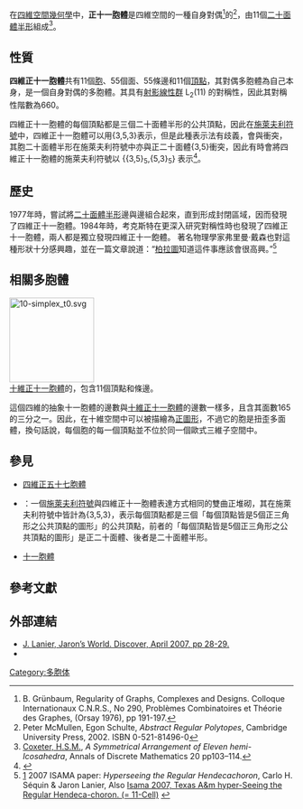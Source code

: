 {{Polytopebox
| name = 正十一胞體
| imagename = Hemi-icosahedron_coloured.svg
| polytope = 正十一胞體
| Type = {{link-en|抽象多胞形|Abstract polytope|抽象}}[[正圖形|正多胞形]]
| group_type = {{link-en|抽象多胞形|Abstract polytope}}
| Dimension = [[四維|4]]
| Cell = 11個[[二十面體半形|二十面體半形]] [[Image:Hemi-icosahedron.png|80px]]
| Face = 55個三角形 [[Image:2-simplex_t0.svg|20px]]
| Edge = 55
| Vertice = 11
| Vertice_type = [[Image:Hemi-dodecahedron2.png|80px]]<BR>[[十二面體半形|十二面體半形]]
| Schläfli = {3,5,3}
| Symmetry_group = [[射影線性群|L<sub>2</sub>(11)]] (order 660)
| dual = 正十一胞體（[[對偶多面體|自身對偶]]）
| Properties = {{link-en|抽象多胞形|Abstract polytope|抽象}}、[[正圖形|正]]
}}
在[[四維空間|四維空間]][[幾何學|幾何學]]中，'''正十一胞體'''是四維空間的一種自身對偶<ref>B. Grünbaum, Regularity of Graphs, Complexes and Designs. Colloque Internationaux C.N.R.S., No 290, Problèmes Combinatoires et Théorie des Graphes, (Orsay 1976), pp 191-197.</ref>的{{link-en|抽象多胞形|Abstract polytope|抽象正多胞形}}<ref>Peter McMullen, Egon Schulte, ''Abstract Regular Polytopes'', Cambridge University Press, 2002. ISBN 0-521-81496-0</ref>，由11個[[二十面體半形|二十面體半形]]組成<ref>[[哈罗德·斯科特·麦克唐纳·考克斯特|Coxeter, H.S.M.]], ''A Symmetrical Arrangement of Eleven hemi-Icosahedra'', Annals of Discrete Mathematics 20 pp103–114.</ref>。

== 性質 ==
'''四維正十一胞體'''共有11個[[胞_(幾何)|胞]]、55個面、55條邊和11個[[頂點_(幾何)|頂點]]，其對偶多胞體為自己本身，是一個自身對偶的多胞體。其具有[[射影線性群|射影線性群]] L<sub>2</sub>(11) 的對稱性，因此其對稱性階數為660。

四維正十一胞體的每個頂點都是三個二十面體半形的公共頂點，因此在[[施萊夫利符號|施萊夫利符號]]中，四維正十一胞體可以用{3,5,3}表示，但是此種表示法有歧義，會與{{link-en|正二十面體堆砌|Icosahedral honeycomb}}衝突，其胞二十面體半形在施萊夫利符號中亦與正二十面體{3,5}衝突，因此有時會將四維正十一胞體的施萊夫利符號以 {{3,5}<sub>5</sub>,{5,3}<sub>5</sub>} 表示<ref>{{cite web | title = Polytope of Type {3,5,3} | url = http://www.abstract-polytopes.com/atlas/660/13/1.html | publisher = abstract-polytopes.com | accessdate = 2016-08-19 }}</ref>。

== 歷史 ==
1977年時，{{link-en|布蘭科·格林鲍姆|Branko Grünbaum}}嘗試將[[二十面體半形|二十面體半形]]邊與邊組合起來，直到形成封閉區域，因而發現了四維正十一胞體。1984年時，考克斯特在更深入研究對稱性時也發現了四維正十一胞體，兩人都是獨立發現四維正十一飽體。
著名物理學家弗里曼·戴森也對這種形狀十分感興趣，並在一篇文章說道：“[[柏拉圖|柏拉圖]]知道這件事應該會很高興。”<ref>[http://www.cs.berkeley.edu/~sequin/PAPERS/2007_ISAMA_11Cell.pdf] {{Wayback|url=http://www.cs.berkeley.edu/~sequin/PAPERS/2007_ISAMA_11Cell.pdf |date=20160303223624 }} 2007 ISAMA paper: ''Hyperseeing the Regular Hendecachoron'', Carlo H. Séquin & Jaron Lanier, Also [http://edu.docdat.com/docs/1112/index-66922.html Isama 2007, Texas A&m hyper-Seeing the Regular Hendeca-choron. (= 11-Cell)] {{Webarchive|url=https://archive.is/20130828204956/http://edu.docdat.com/docs/1112/index-66922.html |date=2013-08-28 }}</ref>

== 相關多胞體 ==
[[Image:10-simplex_t0.svg|150px]]<BR>[[十維正十一胞體|十維正十一胞體]]的{{link-en|正投影圖|Orthographic projection}}，包含11個頂點和條邊。

這個四維的抽象十一胞體的邊數與[[十維正十一胞體|十維正十一胞體]]的邊數一樣多，且含其面數165的三分之一。因此，在十維空間中可以被描繪為[[正圖形|正圖形]]，不過它的胞是扭歪多面體，換句話說，每個胞的每一個頂點並不位於同一個歐式三維子空間中。

== 參見 ==
* [[四維正五十七胞體|四維正五十七胞體]]
* {{link-en|正二十面體堆砌|Icosahedral honeycomb}}：一個[[施萊夫利符號|施萊夫利符號]]與四維正十一胞體表達方式相同的雙曲正堆砌，其在施萊夫利符號中皆計為{3,5,3}，表示每個頂點都是三個「每個頂點皆是5個正三角形之公共頂點的圖形」的公共頂點，前者的「每個頂點皆是5個正三角形之公共頂點的圖形」是正二十面體、後者是二十面體半形。
* [[十一胞體|十一胞體]]

== 參考文獻 ==
{{refbegin|2}}
{{reflist}}
{{refend}}

== 外部連結 ==
* [http://discovermagazine.com/2007/apr/jarons-world-shapes-in-other-dimensions J. Lanier, Jaron’s World. Discover, April 2007, pp 28-29.]{{Wayback|url=http://discovermagazine.com/2007/apr/jarons-world-shapes-in-other-dimensions |date=20160325213644 }}
* {{KlitzingPolytopes|../explain/gc.htm|Explanations|Grünbaum-Coxeter Polytopes}}

[[Category:多胞体|Category:多胞体]]